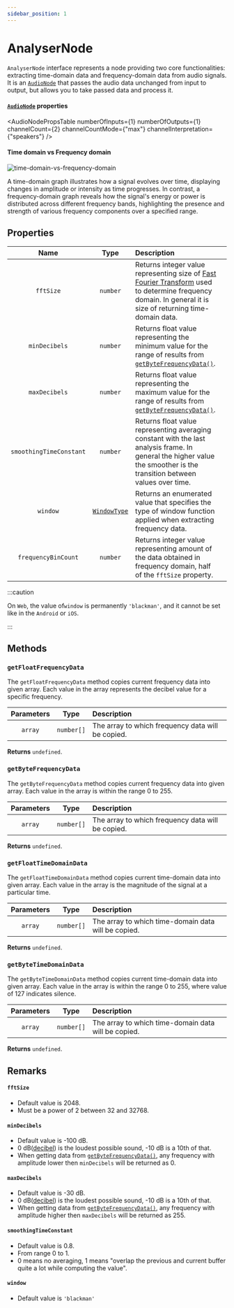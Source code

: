 ```yaml
---
sidebar_position: 1
---
```



# AnalyserNode

`AnalyserNode` interface represents a node providing two core functionalities: extracting time-domain data and frequency-domain data from audio signals.
It is an [`AudioNode`](/core/audio-node) that passes the audio data unchanged from input to output, but allows you to take passed data and process it.

#### [`AudioNode`](/core/audio-node#read-only-properties) properties

<AudioNodePropsTable numberOfInputs={1} numberOfOutputs={1} channelCount={2} channelCountMode={"max"} channelInterpretation={"speakers"} />

#### Time domain vs Frequency domain

![time-domain-vs-frequency-domain](/img/time_domain_vs_frequency_domain.jpg)

A time-domain graph illustrates how a signal evolves over time, displaying changes in amplitude or intensity as time progresses.
In contrast, a frequency-domain graph reveals how the signal's energy or power is distributed across different frequency bands, highlighting the presence and strength of various frequency components over a specified range.

## Properties

| Name | Type | Description | |
| :----: | :----: | :-------- | :-: |
| `fftSize` | `number` | Returns integer value representing size of [Fast Fourier Transform](https://en.wikipedia.org/wiki/Fast_Fourier_transform) used to determine frequency domain. In general it is size of returning time-domain data. |
| `minDecibels` | `number` | Returns float value representing the minimum value for the range of results from [`getByteFrequencyData()`](/visualization/analyser-node#getbytefrequencydata). |
| `maxDecibels` | `number` | Returns float value representing the maximum value for the range of results from [`getByteFrequencyData()`](/visualization/analyser-node#getbytefrequencydata). |
| `smoothingTimeConstant` | `number` | Returns float value representing averaging constant with the last analysis frame. In general the higher value the smoother is the transition between values over time. |
| `window` | [`WindowType`](/types/window-type) | Returns an enumerated value that specifies the type of window function applied when extracting frequency data. |
| `frequencyBinCount` | `number` | Returns integer value representing amount of the data obtained in frequency domain, half of the `fftSize` property. | <ReadOnly />

:::caution

On `Web`, the value of`window` is permanently `'blackman'`, and it cannot be set like in the `Android` or `iOS`.

:::

## Methods

### `getFloatFrequencyData`

The `getFloatFrequencyData` method copies current frequency data into given array.
Each value in the array represents the decibel value for a specific frequency.

| Parameters | Type | Description |
| :---: | :---: | :---- |
| `array` | `number[]` | The array to which frequency data will be copied. |

**Returns** `undefined`.

### `getByteFrequencyData`

The `getByteFrequencyData` method copies current frequency data into given array.
Each value in the array is within the range 0 to 255.

| Parameters | Type | Description |
| :---: | :---: | :---- |
| `array` | `number[]` | The array to which frequency data will be copied. |

**Returns** `undefined`.

### `getFloatTimeDomainData`

The `getFloatTimeDomainData` method copies current time-domain data into given array.
Each value in the array is the magnitude of the signal at a particular time.

| Parameters | Type | Description |
| :---: | :---: | :---- |
| `array` | `number[]` | The array to which time-domain data will be copied. |

**Returns** `undefined`.

### `getByteTimeDomainData`

The `getByteTimeDomainData` method copies current time-domain data into given array.
Each value in the array is within the range 0 to 255, where value of 127 indicates silence.

| Parameters | Type | Description |
| :---: | :---: | :---- |
| `array` | `number[]` | The array to which time-domain data will be copied. |

**Returns** `undefined`.

## Remarks

#### `fftSize`
- Default value is 2048.
- Must be a power of 2 between 32 and 32768.

#### `minDecibels`
- Default value is -100 dB.
- 0 dB([decibel](https://en.wikipedia.org/wiki/Decibel)) is the loudest possible sound, -10 dB is a 10th of that.
- When getting data from [`getByteFrequencyData()`](/visualization/analyser-node#getbytefrequencydata), any frequency with amplitude lower then `minDecibels` will be returned as 0.

#### `maxDecibels`
- Default value is -30 dB.
- 0 dB([decibel](https://en.wikipedia.org/wiki/Decibel)) is the loudest possible sound, -10 dB is a 10th of that.
- When getting data from [`getByteFrequencyData()`](/visualization/analyser-node#getbytefrequencydata), any frequency with amplitude higher then `maxDecibels` will be returned as 255.

#### `smoothingTimeConstant`
- Default value is 0.8.
- From range 0 to 1.
- 0 means no averaging, 1 means "overlap the previous and current buffer quite a lot while computing the value".

#### `window`
- Default value is `'blackman'`
